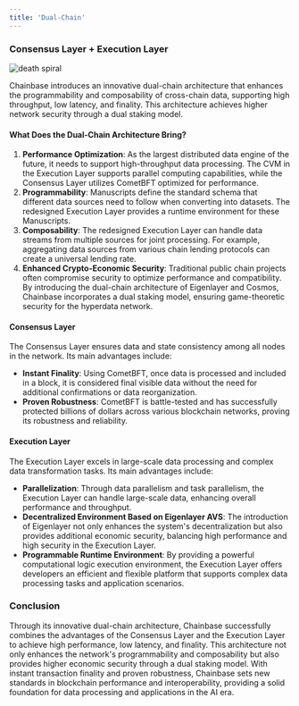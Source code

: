 ```yaml
---
title: 'Dual-Chain'
---
```


### Consensus Layer + Execution Layer
![death spiral](../images/dual-chain-1.png)

Chainbase introduces an innovative dual-chain architecture that enhances the programmability and composability of cross-chain data, supporting high throughput, low latency, and finality. This architecture achieves higher network security through a dual staking model.

#### What Does the Dual-Chain Architecture Bring?

1. **Performance Optimization**: As the largest distributed data engine of the future, it needs to support high-throughput data processing. The CVM in the Execution Layer supports parallel computing capabilities, while the Consensus Layer utilizes CometBFT optimized for performance.
2. **Programmability**: Manuscripts define the standard schema that different data sources need to follow when converting into datasets. The redesigned Execution Layer provides a runtime environment for these Manuscripts.
3. **Composability**: The redesigned Execution Layer can handle data streams from multiple sources for joint processing. For example, aggregating data sources from various chain lending protocols can create a universal lending rate.
4. **Enhanced Crypto-Economic Security**: Traditional public chain projects often compromise security to optimize performance and compatibility. By introducing the dual-chain architecture of Eigenlayer and Cosmos, Chainbase incorporates a dual staking model, ensuring game-theoretic security for the hyperdata network.

#### Consensus Layer

The Consensus Layer ensures data and state consistency among all nodes in the network. Its main advantages include:

- **Instant Finality**: Using CometBFT, once data is processed and included in a block, it is considered final visible data without the need for additional confirmations or data reorganization.
- **Proven Robustness**: CometBFT is battle-tested and has successfully protected billions of dollars across various blockchain networks, proving its robustness and reliability.

#### Execution Layer

The Execution Layer excels in large-scale data processing and complex data transformation tasks. Its main advantages include:

- **Parallelization**: Through data parallelism and task parallelism, the Execution Layer can handle large-scale data, enhancing overall performance and throughput.
- **Decentralized Environment Based on Eigenlayer AVS**: The introduction of Eigenlayer not only enhances the system's decentralization but also provides additional economic security, balancing high performance and high security in the Execution Layer.
- **Programmable Runtime Environment**: By providing a powerful computational logic execution environment, the Execution Layer offers developers an efficient and flexible platform that supports complex data processing tasks and application scenarios.

### Conclusion

Through its innovative dual-chain architecture, Chainbase successfully combines the advantages of the Consensus Layer and the Execution Layer to achieve high performance, low latency, and finality. This architecture not only enhances the network's programmability and composability but also provides higher economic security through a dual staking model. With instant transaction finality and proven robustness, Chainbase sets new standards in blockchain performance and interoperability, providing a solid foundation for data processing and applications in the AI era.